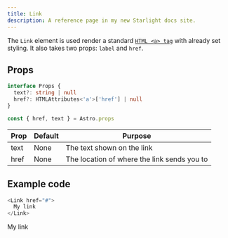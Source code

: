 ```yaml
---
title: Link
description: A reference page in my new Starlight docs site.
---
```



The `Link` element is used render a standard [`HTML <a> tag`](https://www.w3schools.com/tags/tag_a.asp) with already set styling. It also takes two props: `label` and `href`.

## Props
```ts
interface Props {
  text?: string | null
  href?: HTMLAttributes<'a'>['href'] | null
}

const { href, text } = Astro.props
```

| Prop | Default | Purpose |
| ----------- | ----------- | ----------- |
| text | None | The text shown on the link |
| href | None | The location of where the link sends you to |

## Example code

```js title="index.astro"
<Link href="#">
  My link
</Link>
```

<Showcase>
  <Link href="#">
    My link
  </Link>
</Showcase>